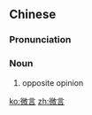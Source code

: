 ==Chinese==
{{zh-forms}}

===Pronunciation===
{{zh-pron
|m=微yán
|c=mei4 jin4
|cat=n
}}

===Noun===
{{zh-noun}}

# {{lb|zh|literary}} opposite opinion
#: {{zh-x|我 對 這 做法 頗 有 '''微言'''。|I '''don't''' quite '''agree''' with this solution.}}

[[ko:微言]]
[[zh:微言]]